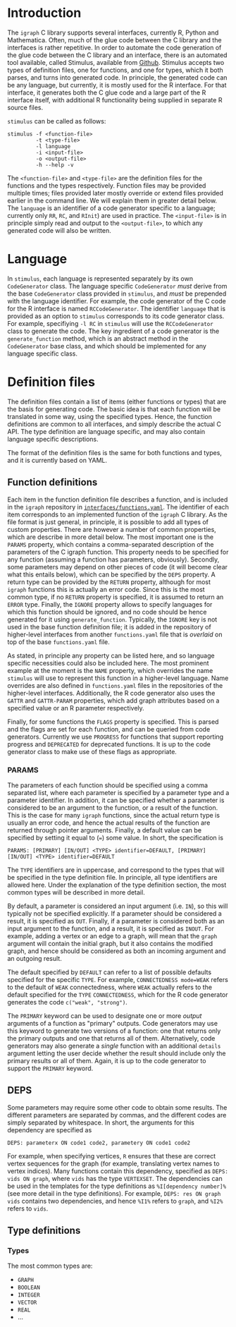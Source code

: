# Introduction

The `igraph` C library supports several interfaces, currently R, Python and Mathematica. Often, much of the glue code between the C library and the interfaces is rather repetitive. In order to automate the code generation of the glue code between the C library and an interface, there is an automated tool available, called Stimulus, available from [Github](https://github.com/igraph/stimulus). Stimulus accepts two types of definition files, one for functions, and one for types, which it both parses, and turns into generated code. In principle, the generated code can be any language, but currently, it is mostly used for the R interface. For that interface, it generates both the C glue code and a large part of the R interface itself, with additional R functionality being supplied in separate R source files.

`stimulus` can be called as follows:

```
stimulus -f <function-file>
         -t <type-file>
         -l language
         -i <input-file>
         -o <output-file>
         -h --help -v
```

The `<function-file>` and `<type-file>` are the definition files for the functions and the types respectively. Function files may be provided multiple times; files provided later mostly override or extend files provided earlier in the command line. We will explain them in greater detail below. The `language` is an identifier of a code generator specific to a language; currently only `RR`, `RC`, and `RInit`) are used in practice. The `<input-file>` is in principle simply read and output to the `<output-file>`, to which any generated code will also be written.

# Language

In `stimulus`, each language is represented separately by its own `CodeGenerator` class. The language specific `CodeGenerator` *must* derive from the base `CodeGenerator` class provided in `stimulus`, and *must* be prepended with the language identifier. For example, the code generator of the C code for the R interface is named `RCCodeGenerator`. The identifier `language` that is provided as an option to `stimulus` corresponds to its code generator class. For example, specifiying `-l RC` in `stimulus` will use the `RCCodeGenerator` class to generate the code. The key ingredient of a code generator is the `generate_function` method, which is an abstract method in the `CodeGenerator` base class, and which should be implemented for any language specific class.

# Definition files

The definition files contain a list of items (either functions or types) that are the basis for generating code. The basic idea is that each function will be translated in some way, using the specified types. Hence, the function definitions are common to all interfaces, and simply describe the actual C API. The type definition are language specific, and may also contain language specific descriptions.

The format of the definition files is the same for both functions and types, and it is currently based on YAML.

## Function definitions

Each item in the function definition file describes a function, and is included in the `igraph` repository in [`interfaces/functions.yaml`](https://github.com/igraph/igraph/blob/master/interfaces/functions.yaml). The identifier of each item corresponds to an implemented function of the `igraph` C library. As the file format is just general, in principle, it is possible to add all types of custom properties. There are however a number of common properties, which are describe in more detail below. The most important one is the `PARAMS` property, which contains a comma-separated description of the parameters of the C igraph function. This property needs to be specified for any function (assuming a function has parameters, obviously). Secondly, some parameters may depend on other pieces of code (it will become clear what this entails below), which can be specified by the `DEPS` property. A return type can be provided by the `RETURN` property, although for most `igraph` functions this is actually an error code. Since this is the most common type, if no `RETURN` property is specified, it is assumed to return an `ERROR` type. Finally, the `IGNORE` property allows to specify languages for which this function should be ignored, and no code should be hence generated for it using `generate_function`. Typically, the `IGNORE` key is not used in the base function definition file; it is added in the repository of higher-level interfaces from another `functions.yaml` file that is _overlaid_ on top of the base `functions.yaml` file.

As stated, in principle any property can be listed here, and so language specific necessities could also be included here. The most prominent example at the moment is the `NAME` property, which overrides the name `stimulus` will use to represent this function in a higher-level language. Name overrides are also defined in `functions.yaml` files in the repositories of the higher-level interfaces. Additionally, the R code generator also uses the `GATTR` and `GATTR-PARAM` properties, which add graph attributes based on a specified value or an R parameter respectively.

Finally, for some functions the `FLAGS` property is specified. This is parsed and the flags are set for each function, and can be queried from code generators. Currently we use `PROGRESS` for functions that support reporting progress and `DEPRECATED` for deprecated functions. It is up to the code generator class to make use of these flags as appropriate.

### PARAMS

The parameters of each function should be specified using a comma separated list, where each parameter is specified by a parameter type and a parameter identifier. In addition, it can be specified whether a parameter is considered to be an argument to the function, or a result of the function. This is the case for many `igraph` functions, since the actual return type is usually an error code, and hence the actual results of the function are returned through pointer arguments. Finally, a default value can be specified by setting it equal to (`=`) some value. In short, the specification is

```
PARAMS: [PRIMARY] [IN/OUT] <TYPE> identifier=DEFAULT, [PRIMARY] [IN/OUT] <TYPE> identifier=DEFAULT
```

The `TYPE` identifiers are in uppercase, and correspond to the types that will be specified in the type definition file. In principle, all type identifiers are allowed here. Under the explanation of the type definition section, the most common types will be described in more detail.

By default, a parameter is considered an input argument (i.e. `IN`), so this will typically not be specified explicitly. If a parameter should be considered a result, it is specified as `OUT`. Finally, if a parameter is considered both as an input argument to the function, and a result, it is specified as `INOUT`. For example, adding a vertex or an edge to a graph, will mean that the `graph` argument will contain the initial graph, but it also contains the modified graph, and hence should be considered as both an incoming argument and an outgoing result.

The default specified by `DEFAULT` can refer to a list of possible defaults specified for the specific `TYPE`. For example, `CONNECTEDNESS mode=WEAK` refers to the default of `WEAK` connectedness, where `WEAK` actually refers to the default specified for the `TYPE` `CONNECTEDNESS`, which for the R code generator generates the code `c("weak", "strong")`.

The `PRIMARY` keyword can be used to designate one or more _output_ arguments of a function as "primary" outputs. Code generators may use this keyword to generate two versions of a function: one that returns only the primary outputs and one that returns all of them. Alternatively, code generators may also generate a _single_ function with an additional `details` argument letting the user decide whether the result should include only the primary results or all of them. Again, it is up to the code generator to support the `PRIMARY` keyword.

## DEPS

Some parameters may require some other code to obtain some results. The different parameters are separated by commas, and the different codes are simply separated by whitespace. In short, the arguments for this dependency are specified as
```
DEPS: parameterx ON code1 code2, parametery ON code1 code2
```

For example, when specifying vertices, `R` ensures that these are correct vertex sequences for the graph (for example, translating vertex names to vertex indices). Many functions contain this dependency, specified as `DEPS: vids ON graph`, where `vids` has the type `VERTEXSET`. The dependencies can be used in the templates for the type definitions as `%I[dependency number]%` (see more detail in the type definitions). For example, `DEPS: res ON graph vids` contains two dependencies, and hence `%I1%` refers to `graph`, and `%I2%` refers to `vids`.

## Type definitions

### Types

The most common types are:

- `GRAPH`
- `BOOLEAN`
- `INTEGER`
- `VECTOR`
- `REAL`
- ...
